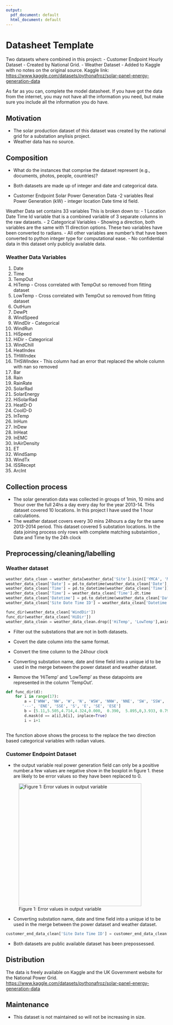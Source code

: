 ```yaml
---
output:
  pdf_document: default
  html_document: default
---
```


# Datasheet Template

Two datasets where combined in this project: - Customer Endpoint Hourly Dataset - Created by National Grid. - Weather Dataset - Added to Kaggle with no notes on the original source. Kaggle link: <https://www.kaggle.com/datasets/pythonafroz/solar-panel-energy-generation-data>

As far as you can, complete the model datasheet. If you have got the data from the internet, you may not have all the information you need, but make sure you include all the information you do have.

## Motivation

-   The solar production dataset of this dataset was created by the national grid for a substation anylisis project.
-   Weather data has no source.

## Composition

-   What do the instances that comprise the dataset represent (e.g., documents, photos, people, countries)?

-   Both datasets are made up of integer and date and categorical data.

-   Customer Endpoint Solar Power Generation Data -2 variables Real Power Generation (kW) - integer location Date time id field.

Weather Data set contains 33 variables This is broken down to: - 1 Location Date Time Id variable that is a combined variable of 3 separate columns in the raw datasets. - 2 Categorical Variables - Showing a direction, both variables are the same with 11 direction options. These two variables have been converted to radians. - All other variables are number's that have been converted to python integer type for computational ease. - No confidential data in this dataset only publicly available data.

### Weather Data Variables

1.  Date
2.  Time
3.  TempOut
4.  HiTemp - Cross correlated with TempOut so removed from fitting dataset
5.  LowTemp - Cross correlated with TempOut so removed from fitting dataset
6.  OutHum
7.  DewPt
8.  WindSpeed
9.  WindDir - Categorical
10. WindRun
11. HiSpeed
12. HiDir - Categorical
13. WindChill
14. HeatIndex
15. THWIndex
16. THSWIndex - This column had an error that replaced the whole column with nan so removed
17. Bar
18. Rain
19. RainRate
20. SolarRad
21. SolarEnergy
22. HiSolarRad
23. HeatD-D
24. CoolD-D
25. InTemp
26. InHum
27. InDew
28. InHeat
29. InEMC
30. InAirDensity
31. ET
32. WindSamp
33. WindTx
34. ISSRecept
35. ArcInt

## Collection process

-   The solar generation data was collected in groups of 1min, 10 mins and 1hour over the full 24hs a day every day for the year 2013-14. THis dataset covered 10 locations. In this project I have used the 1 hour calculations.
-   The weather dataset covers every 30 mins 24hours a day for the same 2013-2014 period. This dataset covered 5 substation locations. In the data joining process only rows with complete matching substaintion , Date and Time by the 24h clock

## Preprocessing/cleaning/labelling

### Weather dataset

```python
weather_data_clean = weather_data[weather_data['Site'].isin(['YMCA', 'Maple Drive East', 'Forest Road'])]
weather_data_clean['Date'] = pd.to_datetime(weather_data_clean['Date'],format='%d/%m/%Y' )
weather_data_clean['Time'] = pd.to_datetime(weather_data_clean['Time'])
weather_data_clean['Time'] = weather_data_clean['Time'].dt.time
weather_data_clean['Datetime'] = pd.to_datetime(weather_data_clean['Date'].astype(str) + ' '+ weather_data_clean['Time'].astype(str))
weather_data_clean['Site Date Time ID'] = weather_data_clean['Datetime'].astype(str) + weather_data_clean['Site']

func_dir(weather_data_clean['WindDir'])
func_dir(weather_data_clean['HiDir'])
weather_data_clean = weather_data_clean.drop(['HiTemp', 'LowTemp'],axis=1)


```

-   Filter out the substations that are not in both datasets.

-   Covert the date column into the same format.

-   Convert the time column to the 24hour clock

-   Converting substation name, date and time field into a unique id to be used in the merge between the power dataset and weather dataset.

-   Remove the 'HiTemp' and 'LowTemp' as these datapoints are represented in the column 'TempOut'.

```python
def func_dir(d):
    for i in range(17):
        a = ['WNW', 'NW', 'W', 'N', 'WSW', 'NNW', 'NNE', 'SW', 'SSW', 'NE',
       '---', 'ENE', 'SSE', 'S', 'E', 'SE', 'ESE']
        b = [5.11,5.505,4.714,4.324,0.000,	0.390,	5.895,0,3.933, 0.790, 2.752,	3.543,	3.143,2.362, 1.571, 1.181,	1.961]
        d.mask(d == a[i],b[i], inplace=True)
        i = i+1
  
```

The function above shows the process to the replace the two direction based categorical variables with radian values.

### Customer Endpoint Dataset 

-   the output variable real power generation field can only be a positive number.a few values are negative show in the boxplot in figure 1. these are likely to be error values so they have been replaced to 0.

![Figure 1: Error values in output variable](P_gen_error_boxplot.png){width="382"}

-   Converting substation name, date and time field into a unique id to be used in the merge between the power dataset and weather dataset.

```python
customer_end_data_clean['Site Date Time ID'] = customer_end_data_clean['datetime'].astype(str) + customer_end_data_clean['Substation']

```

-   Both datasets are public available dataset has been prepossessed.

## Distribution

The data is freely available on Kaggle and the UK Government website for the National Power Grid. <https://www.kaggle.com/datasets/pythonafroz/solar-panel-energy-generation-data>

## Maintenance

-   This dataset is not maintained so will not be increasing in size.
